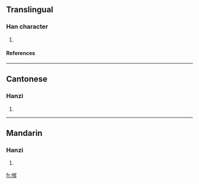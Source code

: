 ==Translingual==
===Han character===
{{Han char|rn=30|rad=口|as=10|sn=13|four=6802<sub>7</sub>|canj=口金大弓 (RCKN)}}
# {{defn|Han|sort=口10}}
====References====
{{Han ref|kx=0204.111|hdz=10669.070|uh=55F2|ud=22002|bh=DCDD|bd=56541}}
----
==Cantonese==
===Hanzi===
{{yue-hanzi|jyut=|y=de2}}
# {{defn|Cantonese}}
----
==Mandarin==
===Hanzi===
{{cmn-hanzi|pin=[[diǎ]] ([[dia3]])|wg=<sup>3</sup>}}
# {{defn|Mandarin}}

[[fr:嗲]]